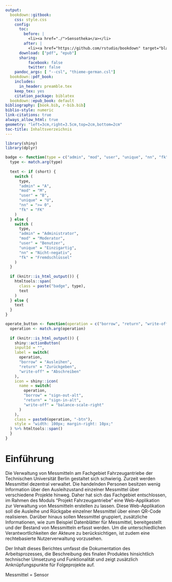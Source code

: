 ```yaml
---
output:
  bookdown::gitbook:
    css: style.css
    config:
      toc:
        before: |
          <li><a href="./">Sensotheka</a></li>
        after: |
          <li><a href="https://github.com/rstudio/bookdown" target="blank">Published with bookdown</a></li>
      download: ["pdf", "epub"]
      sharing:
          facebook: false
          twitter: false
    pandoc_args: [ "--csl", "thieme-german.csl"]
  bookdown::pdf_book:
    includes:
      in_header: preamble.tex
    keep_tex: yes
    citation_package: biblatex
  bookdown::epub_book: default
bibliography: [book.bib, r-bib.bib]
biblio-style: numeric
link-citations: true
always_allow_html: true
geometry: "left=3cm,right=3.5cm,top=2cm,bottom=2cm"
toc-title: Inhaltsverzeichnis
---
```


\renewcommand{\figurename}{Abbildung}
\renewcommand{\tablename}{Tabelle}
\renewcommand{\listfigurename}{Abbildungsverzeichnis}
\renewcommand{\listtablename}{Tabellenverzeichnis}
\renewcommand{\refname}{Literaturverzeichnis}

\pagenumbering{Roman}

\newpage{}

\listoffigures
\addcontentsline{toc}{section}{Abbildungsverzeichnis}

\newpage{}

\listoftables
\addcontentsline{toc}{section}{Tabellenverzeichnis}

\newpage{}

\pagenumbering{arabic}

```r
library(shiny)
library(dplyr)

badge <- function(type = c("admin", "mod", "user", "unique", "nn", "fk"), short = FALSE) {
  type <- match.arg(type)
  
  text <- if (short) {
    switch (
      type,
      "admin" = "A",
      "mod" = "M",
      "user" = "B",
      "unique" = "U",
      "nn" = ">= 0",
      "fk" = "FK"
    )
  } else {
    switch (
      type,
      "admin" = "Administrator",
      "mod" = "Moderator",
      "user" = "Benutzer",
      "unique" = "Einzigartig",
      "nn" = "Nicht-negativ",
      "fk" = "Fremdschlüssel"
    )
  }
  
  if (knitr::is_html_output()) {
    htmltools::span(
      class = paste("badge", type),
      text
    )
  } else {
    text
  }
}

operate_button <- function(operation = c("borrow", "return", "write-off")) {
  operation <- match.arg(operation)
  
  if (knitr::is_html_output()) {
    shiny::actionButton(
    inputId = "",
    label = switch(
      operation,
      "borrow" = "Ausleihen",
      "return" = "Zurückgeben",
      "write-off" = "Abschreiben"
    ),
    icon = shiny::icon(
      name = switch(
        operation,
        "borrow" = "sign-out-alt",
        "return" = "sign-in-alt",
        "write-off" = "balance-scale-right"
      )
    ),
    class = paste0(operation, "-btn"),
    style = "width: 100px; margin-right: 10px;"
  ) %>% htmltools::span()
  }
}
```

# Einführung {#introduction}

Die Verwaltung von Messmitteln am Fachgebiet Fahrzeugantriebe der Technischen Universität Berlin gestaltet sich schwierig. Zurzeit werden Messmittel dezentral verwaltet. Die handelnden Personen besitzen wenig Information über den Ausleihzustand einzelner Messmittel über verschiedene Projekte hinweg. Daher hat sich das Fachgebiet entschlossen, im Rahmen des Moduls "Projekt Fahrzeugantriebe" eine Web-Applikation zur Verwaltung von Messmitteln erstellen zu lassen. Diese Web-Applikation soll die Ausleihe und Rückgabe einzelner Messmittel über einen QR-Code realisieren. Darüber hinaus sollen Messmittel gruppiert, zusätzliche Informationen, wie zum Beispiel Datenblätter für Messmittel, bereitgestellt und der Bestand von Messmitteln erfasst werden. Um die unterschiedlichen Verantwortlichkeiten der Akteure zu berücksichtigen, ist zudem eine rechtebasierte Nutzerverwaltung vorzusehen.

Der Inhalt dieses Berichtes umfasst die Dokumentation des Arbeitsprozesses, die Beschreibung des finalen Produktes hinsichtlich technischer Umsetzung und Funktionalität und zeigt zusätzlich Anknüpfungspunkte für Folgeprojekte auf.

Messmittel = Sensor
